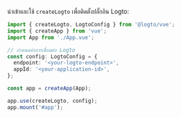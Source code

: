 นำเข้าและใช้ `createLogto` เพื่อติดตั้งปลั๊กอิน Logto:

```ts title="main.ts"
import { createLogto, LogtoConfig } from '@logto/vue';
import { createApp } from 'vue';
import App from './App.vue';

// กำหนดค่าการเชื่อมต่อ Logto
const config: LogtoConfig = {
  endpoint: '<your-logto-endpoint>',
  appId: '<your-application-id>',
};

const app = createApp(App);

app.use(createLogto, config);
app.mount('#app');
```
